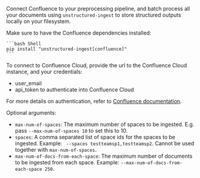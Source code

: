 Connect Confluence to your preprocessing pipeline, and batch process all your documents using `unstructured-ingest` to
store structured outputs locally on your filesystem.

Make sure to have the Confluence dependencies installed:

    ```bash Shell
    pip install "unstructured-ingest[confluence]"
    ```

To connect to Confluence Cloud, provide the url to the Confluence Cloud instance, and your credentials:
* user_email
* api_token to authenticate into Confluence Cloud

For more details on authentication, refer to [Confluence documentation](https://developer.atlassian.com/cloud/confluence/basic-auth-for-rest-apis/).

Optional arguments:
* `max-num-of-spaces`: The maximum number of spaces to be ingested. E.g. pass `--max-num-of-spaces 10` to set this to 10.
* `spaces`: A comma separated list of space ids for the spaces to be ingested. Example: ` --spaces testteamsp1,testteamsp2`. Cannot be used together with `max-num-of-spaces`.
* `max-num-of-docs-from-each-space`: The maximum number of documents to be ingested from each space. Example: `--max-num-of-docs-from-each-space 250`.
